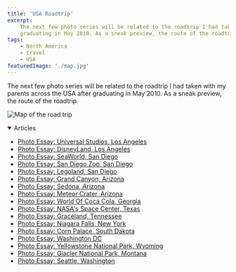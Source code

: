 ```yaml
---
title: 'USA Roadtrip'
excerpt:
    The next few photo series will be related to the roadtrip I had taken with my parents across the USA after
    graduating in May 2010. As a sneak preview, the route of the roadtrip'
tags:
    - North America
    - travel
    - USA
featuredImage: './map.jpg'
---
```


<!-- markdownlint-disable MD033 -->

The next few photo series will be related to the roadtrip I had taken with my parents across the USA after graduating in
May 2010. As a sneak preview, the route of the roadtrip.

![Map of the road trip](./map.jpg)

<details open style={{ marginTop: '2rem' }}>
    <summary style={{ fontSize: '1.5rem' }}>Articles</summary>
    <ul>
        <li>
            <a href="/blog/photo-essay-universal-studios-los-angeles">Photo Essay: Universal Studios, Los Angeles</a>
        </li>
        <li>
            <a href="/blog/photo-essay-disneyland-los-angeles">Photo Essay: DisneyLand, Los Angeles</a>
        </li>
        <li>
            <a href="/blog/photo-essay-seaworld-san-diego">Photo Essay: SeaWorld, San Diego</a>
        </li>
        <li>
            <a href="/blog/photo-essay-san-diego-zoo-san-diego">Photo Essay: San Diego Zoo, San Diego</a>
        </li>
        <li>
            <a href="/blog/photo-essay-legoland-san-diego">Photo Essay: Legoland, San Diego</a>
        </li>
        <li>
            <a href="/blog/photo-essay-grand-canyon-arizona">Photo Essay: Grand Canyon, Arizona</a>
        </li>
        <li>
            <a href="/blog/photo-essay-sedona-arizona">Photo Essay: Sedona, Arizona</a>
        </li>
        <li>
            <a href="/blog/photo-essay-meteor-crater-arizona">Photo Essay: Meteor Crater, Arizona</a>
        </li>
        <li>
            <a href="/blog/photo-essay-world-coca-cola-georgia">Photo Essay: World Of Coca Cola, Georgia</a>
        </li>
        <li>
            <a href="/blog/photo-essay-nasas-space-center-texas">Photo Essay: NASA's Space Center, Texas</a>
        </li>
        <li>
            <a href="/blog/photo-essay-graceland-tennessee">Photo Essay: Graceland, Tennessee</a>
        </li>
        <li>
            <a href="/blog/photo-essay-niagara-falls-new-york">Photo Essay: Niagara Falls, New York</a>
        </li>
        <li>
            <a href="/blog/photo-essay-corn-palace-south-dakota">Photo Essay: Corn Palace, South Dakota</a>
        </li>
        <li>
            <a href="/blog/photo-essay-washington-dc">Photo Essay: Washington DC</a>
        </li>
        <li>
            <a href="/blog/photo-essay-yellowstone-national-park-wyoming">
                Photo Essay: Yellowstone National Park, Wyoming
            </a>
        </li>
        <li>
            <a href="/blog/photo-essay-glacier-national-park-montana">Photo Essay: Glacier National Park, Montana</a>
        </li>
        <li>
            <a href="/blog/photo-essay-seattle-washington">Photo Essay: Seattle, Washington</a>
        </li>
    </ul>
</details>
